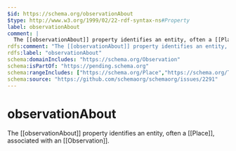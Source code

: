 ```yaml
---
$id: https://schema.org/observationAbout
$type: http://www.w3.org/1999/02/22-rdf-syntax-ns#Property
label: observationAbout
comment: |
  The [[observationAbout]] property identifies an entity, often a [[Place]], associated with an [[Observation]].
rdfs:comment: "The [[observationAbout]] property identifies an entity, often a [[Place]], associated with an [[Observation]]."
rdfs:label: "observationAbout"
schema:domainIncludes: "https://schema.org/Observation"
schema:isPartOf: "https://pending.schema.org"
schema:rangeIncludes: ["https://schema.org/Place","https://schema.org/Thing"]
schema:source: "https://github.com/schemaorg/schemaorg/issues/2291"
---
```


# observationAbout

The [[observationAbout]] property identifies an entity, often a [[Place]], associated with an [[Observation]].

